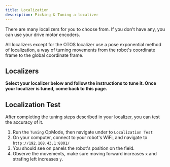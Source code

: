 ```yaml
---
title: Localization
description: Picking & Tuning a localizer
---
```




There are many localizers for you to choose from. If you don't have any, you
can use your drive motor encoders.

All localizers except for the OTOS localizer
use a pose exponential method of localization, a way of turning movements
from the robot's coordinate frame to the global coordinate frame.

## Localizers

**Select your localizer below and follow the instructions to tune it. Once
your localizer is tuned, come back to this page.**

<Cards>
    <Card href="/docs/pathing/tuning/localization/drive-encoder" title="Drive
    Encoder
    Localizer"
          description="A localizer that uses the drive motor encoders."/>
    <Card href="/docs/pathing/tuning/localization/two-wheel" title="Two Wheel
    Localizer" description="A localizer that uses two odometry wheels."/>
    <Card href="/docs/pathing/tuning/localization/three-wheel"
          title="Three Wheel Localizer"
          description="A localizer that uses three odometry wheels."/>
    <Card href="/docs/pathing/tuning/localization/three-wheel-imu"
          title="Three Wheel + IMU Localizer"
          description="A localizer that uses three odometry wheels and an IMU."/><Card
    href="/docs/pathing/tuning/localization/pinpoint" title="Pinpoint Localizer"
    description="A localizer that uses the goBILDA Pinpoint Odometry Computer."/><Card
    href="/docs/pathing/tuning/localization/otos" title="OTOS Localizer"
    description="A localizer that uses the SparkFun Optical Tracking Odometry
    Sensor."/>
</Cards>

## Localization Test

After completing the tuning steps described in your localizer, you can test the accuracy of it.

1. Run the `Tuning` OpMode, then navigate under to `Localization Test`
2. On your computer, connect to your robot's WiFi, and navigate to `http://192.168.43.1:8001/`
3. You should see on panels the robot's position on the field.
4. Observe the movements, make sure moving forward increases `x` and strafing left increases `y`.
